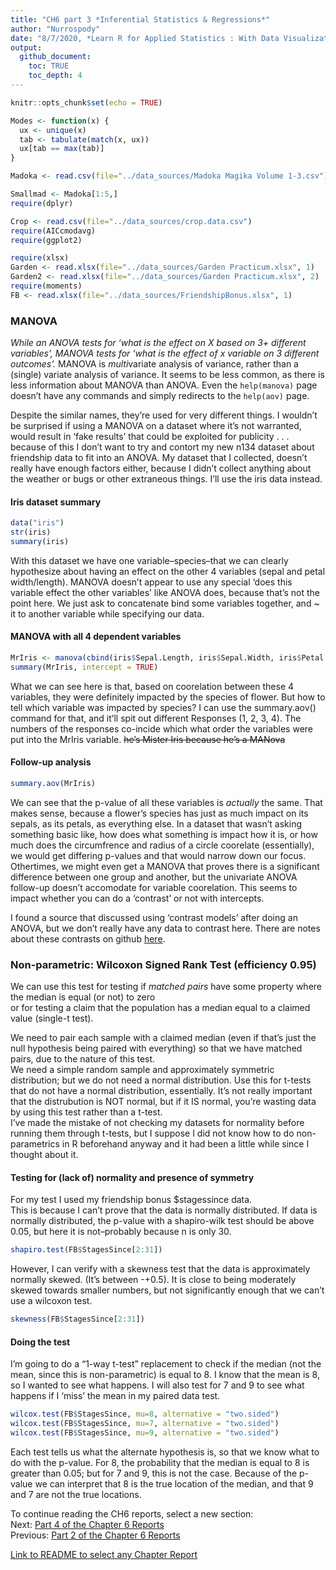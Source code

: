 ```yaml
---
title: "CH6 part 3 *Inferential Statistics & Regressions*"
author: "Nurrospody"
date: "8/7/2020, *Learn R for Applied Statistics : With Data Visualizations, Regressions, and Statistics*"
output:
  github_document:
    toc: TRUE
    toc_depth: 4
---
```


```r
knitr::opts_chunk$set(echo = TRUE)

Modes <- function(x) {
  ux <- unique(x)
  tab <- tabulate(match(x, ux))
  ux[tab == max(tab)]
}

Madoka <- read.csv(file="../data_sources/Madoka Magika Volume 1-3.csv")

Smallmad <- Madoka[1:5,]
require(dplyr)

Crop <- read.csv(file="../data_sources/crop.data.csv")
require(AICcmodavg)
require(ggplot2)

require(xlsx)
Garden <- read.xlsx(file="../data_sources/Garden Practicum.xlsx", 1)
Garden2 <- read.xlsx(file="../data_sources/Garden Practicum.xlsx", 2)
require(moments)
FB <- read.xlsx(file="../data_sources/FriendshipBonus.xlsx", 1)
```

### MANOVA  
*While an ANOVA tests for 'what is the effect on X based on 3+ different variables', MANOVA tests for 'what is the effect of x variable on 3 different outcomes'.*  MANOVA is *multi*variate analysis of variance, rather than a (single) variate analysis of variance.  It seems to be less common, as there is less information about MANOVA than ANOVA.  Even the ```help(manova)``` page doesn't have any commands and simply redirects to the ```help(aov)``` page.

Despite the similar names, they're used for very different things.  I wouldn't be surprised if using a MANOVA on a dataset where it's not warranted, would result in 'fake results' that could be exploited for publicity . . .  because of this I don't want to try and contort my new n134 dataset about friendship data to fit into an ANOVA.  My dataset that I collected, doesn't really have enough factors either, because I didn't collect anything about the weather or bugs or other extraneous things.  I'll use the iris data instead.  

#### Iris dataset summary  

```r
data("iris")
str(iris)
summary(iris)
```

With this dataset we have one variable--species--that we can clearly hypothesize about having an effect on the other 4 variables (sepal and petal width/length).  MANOVA doesn't appear to use any special 'does this variable effect the other variables' like ANOVA does, because that's not the point here.  We just ask to concatenate bind some variables together, and ~ it to another variable while specifying our data.  

#### MANOVA with all 4 dependent variables  
```r
MrIris <- manova(cbind(iris$Sepal.Length, iris$Sepal.Width, iris$Petal.Length, iris$Petal.Width) ~ iris$Species, data=iris);
summary(MrIris, intercept = TRUE)
```
What we can see here is that, based on coorelation between these 4 variables, they were definitely impacted by the species of flower.  But how to tell which variable was impacted by species?  I can use the summary.aov() command for that, and it'll spit out different Responses (1, 2, 3, 4).  The numbers of the responses co-incide which what order the variables were put into the MrIris variable.  ~~he's Mister Iris because he's a MANova~~  

#### Follow-up analysis
```r
summary.aov(MrIris)
```
We can see that the p-value of all these variables is *actually* the same.  That makes sense, because a flower's species has just as much impact on its sepals, as its petals, as everything else.  In a dataset that wasn't asking something basic like, how does what something is impact how it is, or how much does the circumfrence and radius of a circle coorelate (essentially), we would get differing p-values and that would narrow down our focus.  Othertimes, we might even get a MANOVA that proves there is a significant difference between one group and another, but the univariate ANOVA follow-up doesn't accomodate for variable coorelation.  This seems to impact whether you can do a 'contrast' or not with intercepts.  

I found a source that discussed using 'contrast models' after doing an ANOVA, but we don't really have any data to contrast here.  There are notes about these contrasts on github [here](https://gaopinghuang0.github.io/2017/11/20/MANOVA-notes-and-R-code).   

### Non-parametric: Wilcoxon Signed Rank Test (efficiency 0.95)  
We can use this test for testing if *matched pairs* have some property where the median is equal (or not) to zero  
or for testing a claim that the population has a median equal to a claimed value (single-t test).  

We need to pair each sample with a claimed median (even if that's just the null hypothesis being paired with everything) so that we have matched pairs, due to the nature of this test.  
We need a simple random sample and approximately symmetric distribution; but we do not need a normal distribution.  Use this for t-tests that do not have a normal distribution, essentially.  It's not really important that the distrubution is NOT normal, but if it IS normal, you're wasting data by using this test rather than a t-test.  
I've made the mistake of not checking my datasets for normality before running them through t-tests, but I suppose I did not know how to do non-parametrics in R beforehand anyway and it had been a little while since I thought about it.  

#### Testing for (lack of) normality and presence of symmetry  

For my test I used my friendship bonus $stagessince data.   
This is because I can't prove that the data is normally distributed.  If data is normally distributed, the p-value with a shapiro-wilk test should be above 0.05, but here it is not--probably because n is only 30.  

```r
shapiro.test(FB$StagesSince[2:31])
```

However, I can verify with a skewness test that the data is approximately normally skewed.  (It's between -+0.5).  It is close to being moderately skewed towards smaller numbers, but not significantly enough that we can't use a wilcoxon test.  

```r
skewness(FB$StagesSince[2:31])
```

#### Doing the test  

I'm going to do a "1-way t-test" replacement to check if the median (not the mean, since this is non-parametric) is equal to 8.  I know that the mean is 8, so I wanted to see what happens.  I will also test for 7 and 9 to see what happens if I 'miss' the mean in my paired data test.  

```r
wilcox.test(FB$StagesSince, mu=8, alternative = "two.sided")
wilcox.test(FB$StagesSince, mu=7, alternative = "two.sided")
wilcox.test(FB$StagesSince, mu=9, alternative = "two.sided")
```

Each test tells us what the alternate hypothesis is, so that we know what to do with the p-value.  For 8, the probability that the median is equal to 8 is greater than 0.05; but for 7 and 9, this is not the case.  Because of the p-value we can interpret that 8 is the true location of the median, and that 9 and 7 are not the true locations.  

To continue reading the CH6 reports, select a new section:  
Next: [Part 4 of the Chapter 6 Reports](https://github.com/Nurrospody/SOURCE-Statistics-ILC/blob/master/Chapter%20Reports/CH6-part4.md)  
Previous: [Part 2 of the Chapter 6 Reports](https://github.com/Nurrospody/SOURCE-Statistics-ILC/blob/master/Chapter%20Reports/CH6-part2.md)   
  
[Link to README to select any Chapter Report](https://github.com/Nurrospody/SOURCE-Statistics-ILC/blob/master/README.md)
